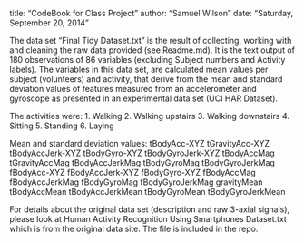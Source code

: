 title: "CodeBook for Class Project"
author: "Samuel Wilson"
date: "Saturday, September 20, 2014"

The data set "Final Tidy Dataset.txt" is the result of collecting, working with and cleaning the raw data provided (see Readme.md). It is the text output of 180 observations of 86 variables (excluding Subject numbers and Activity labels). The variables in this data set, are calculated mean values per subject (volunteers) and activity, that derive from the mean and standard deviation values of features measured from an accelerometer and gyroscope as presented in an experimental data set (UCI HAR Dataset).

The activities were:
1.    Walking
2.      Walking upstairs
3.	Walking downstairs
4.	Sitting
5.	Standing
6.	Laying

Mean and standard deviation values:
tBodyAcc-XYZ tGravityAcc-XYZ tBodyAccJerk-XYZ tBodyGyro-XYZ tBodyGyroJerk-XYZ tBodyAccMag tGravityAccMag tBodyAccJerkMag tBodyGyroMag tBodyGyroJerkMag fBodyAcc-XYZ fBodyAccJerk-XYZ fBodyGyro-XYZ fBodyAccMag fBodyAccJerkMag fBodyGyroMag fBodyGyroJerkMag gravityMean tBodyAccMean tBodyAccJerkMean tBodyGyroMean tBodyGyroJerkMean

For details about the original data set (description and raw 3-axial signals), please look at Human Activity Recognition Using Smartphones Dataset.txt which is from the original data site. The file is included in the repo.
